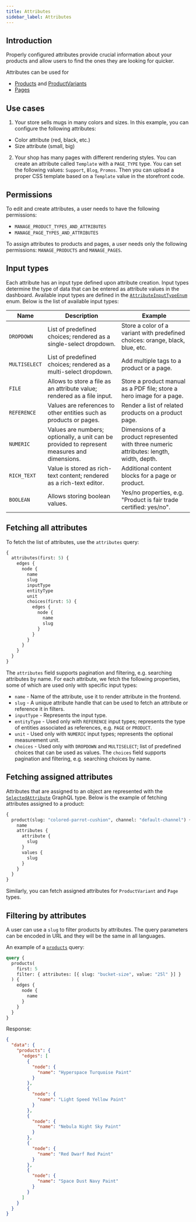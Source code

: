 ```yaml
---
title: Attributes
sidebar_label: Attributes
---
```


## Introduction

Properly configured attributes provide crucial information about your products and allow users to find the ones they are looking for quicker.

Attributes can be used for

- [Products](developer/api-reference/objects/product.mdx) and [ProductVariants](developer/api-reference/objects/product-variant.mdx)
- [Pages](developer/api-reference/objects/page.mdx)

## Use cases

1. Your store sells mugs in many colors and sizes. In this example, you can configure the following attributes:

- Color attribute (red, black, etc.)
- Size attribute (small, big)

2. Your shop has many pages with different rendering styles. You can create an attribute called `Template` with a `PAGE_TYPE` type. You can set the following values: `Support`, `Blog`, `Promos`. Then you can upload a proper CSS template based on a `Template` value in the storefront code.

## Permissions

To edit and create attributes, a user needs to have the following permissions:

- `MANAGE_PRODUCT_TYPES_AND_ATTRIBUTES`
- `MANAGE_PAGE_TYPES_AND_ATTRIBUTES`

To assign attributes to products and pages, a user needs only the following permissions: `MANAGE_PRODUCTS` and `MANAGE_PAGES`.

## Input types

Each attribute has an input type defined upon attribute creation. Input types determine the type of data that can be entered as attribute values in the dashboard. Available input types are defined in the [`AttributeInputTypeEnum`](developer/api-reference/enums/attribute-input-type-enum.mdx) enum. Below is the list of available input types:

| Name          | Description                                                                                  | Example                                                                                  |
| ------------- | -------------------------------------------------------------------------------------------- | ---------------------------------------------------------------------------------------- |
| `DROPDOWN`    | List of predefined choices; rendered as a single-select dropdown.                            | Store a color of a variant with predefined choices: orange, black, blue, etc.            |
| `MULTISELECT` | List of predefined choices; rendered as a multi-select dropdown.                             | Add multiple tags to a product or a page.                                                |
| `FILE`        | Allows to store a file as an attribute value; rendered as a file input.                      | Store a product manual as a PDF file; store a hero image for a page.                     |
| `REFERENCE`   | Values are references to other entities such as products or pages.                           | Render a list of related products on a product page.                                     |
| `NUMERIC`     | Values are numbers; optionally, a unit can be provided to represent measures and dimensions. | Dimensions of a product represented with three numeric attributes: length, width, depth. |
| `RICH_TEXT`   | Value is stored as rich-text content; rendered as a rich-text editor.                        | Additional content blocks for a page or product.                                         |
| `BOOLEAN`     | Allows storing boolean values.                                                               | Yes/no properties, e.g. "Product is fair trade certified: yes/no".                       |

## Fetching all attributes

To fetch the list of attributes, use the `attributes` query:

```graphql
{
  attributes(first: 5) {
    edges {
      node {
        name
        slug
        inputType
        entityType
        unit
        choices(first: 5) {
          edges {
            node {
              name
              slug
            }
          }
        }
      }
    }
  }
}
```

The `attributes` field supports pagination and filtering, e.g. searching attributes by name. For each attribute, we fetch the following properties, some of which are used only with specific input types:

- `name` - Name of the attribute, use it to render attribute in the frontend.
- `slug` - A unique attribute handle that can be used to fetch an attribute or reference it in filters.
- `inputType` - Represents the input type.
- `entityType` - Used only with `REFERENCE` input types; represents the type of entities associated as references, e.g. `PAGE` or `PRODUCT`.
- `unit` - Used only with `NUMERIC` input types; represents the optional measurement unit.
- `choices` - Used only with `DROPDOWN` and `MULTISELECT`; list of predefined choices that can be used as values. The `choices` field supports pagination and filtering, e.g. searching choices by name.

## Fetching assigned attributes

Attributes that are assigned to an object are represented with the [`SelectedAttribute`](developer/api-reference/objects/selected-attribute.mdx) GraphQL type. Below is the example of fetching attributes assigned to a product:

```graphql
{
  product(slug: "colored-parrot-cushion", channel: "default-channel") {
    name
    attributes {
      attribute {
        slug
      }
      values {
        slug
      }
    }
  }
}
```

Similarly, you can fetch assigned attributes for `ProductVariant` and `Page` types.

## Filtering by attributes

A user can use a `slug` to filter products by attributes. The query parameters can be encoded in URL and they will be the same in all languages.

An example of a [`products`](developer/api-reference/queries/products.mdx) query:

```graphql
query {
  products(
    first: 5
    filter: { attributes: [{ slug: "bucket-size", value: "25l" }] }
  ) {
    edges {
      node {
        name
      }
    }
  }
}
```

Response:

```json
{
  "data": {
    "products": {
      "edges": [
        {
          "node": {
            "name": "Hyperspace Turquoise Paint"
          }
        },
        {
          "node": {
            "name": "Light Speed Yellow Paint"
          }
        },
        {
          "node": {
            "name": "Nebula Night Sky Paint"
          }
        },
        {
          "node": {
            "name": "Red Dwarf Red Paint"
          }
        },
        {
          "node": {
            "name": "Space Dust Navy Paint"
          }
        }
      ]
    }
  }
}
```
